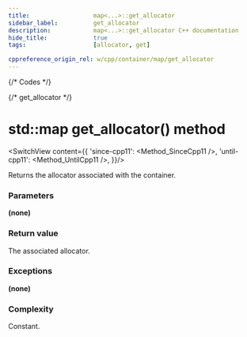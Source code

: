```yaml
---
title:					map<...>::get_allocator
sidebar_label:			get_allocator
description:			map<...>::get_allocator C++ documentation
hide_title:				true
tags:					[allocator, get]

cppreference_origin_rel: w/cpp/container/map/get_allocator
---
```



{/* Codes */}

{/* get_allocator */}


# std::map get_allocator() method

<SwitchView content={{
		'since-cpp11': <Method_SinceCpp11 />,
		'until-cpp11': <Method_UntilCpp11 />,
	}}/>

Returns the allocator associated with the container.

### Parameters

**(none)**

### Return value

The associated allocator.

### Exceptions

**(none)**

### Complexity

Constant.
